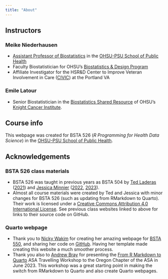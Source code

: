 ```yaml
---
title: "About"
---
```


## Instructors

### Meike Niederhausen

* [Assistant Professor of Biostatistics](https://ohsu-psu-sph.org/our-school/faculty-directory/name/meike-niederhausen/) in the [OHSU-PSU School of Public Health](https://ohsu-psu-sph.org/)
* Faculty Biostatistician for OHSU's [Biostatistics & Design Program](https://www.ohsu.edu/research-cores/biostatistics-design-program)
* Affiliate Investigator for the HSR&D Center to Improve Veteran Involvement in Care ([CIVIC](https://www.portlandcoin.research.va.gov/index.asp)) at the Portland VA

### Emile Latour

* Senior Biostatistician in the [Biostatistics Shared Resource](https://www.ohsu.edu/knight-cancer-institute/biostatistics-shared-resource) of OHSU's [Knight Cancer Institute](https://www.ohsu.edu/knight-cancer-institute).


## Course info

This webpage was created for BSTA 526 (*R Programming for Health Data Science*) in the [OHSU-PSU School of Public Health](https://ohsu-psu-sph.org/). 

## Acknowledgements

### BSTA 526 class materials

* BSTA 526 was taught in previous years as BSTA 504 by [Ted Laderas](https://laderast.github.io/) ([2021](https://sph-r-programming.netlify.app/)) and [Jessica Minnier](http://jessicaminnier.com/) ([2022](https://sph-r-programming-2022.netlify.app/), [2023](https://sph-r-programming-2023.netlify.app/)).
* Almost all course materials were created by Ted and Jessica with minor changes for BSTA 526 (such as updating from RMarkdown to Quarto). Their work is licensed under a [Creative Commons Attribution 4.0 International License](https://creativecommons.org/licenses/by/4.0/). See previous class websites linked to above for links to their source code on GitHub. 


### Quarto webpage 

* Thank you to [Nicky Wakim](https://github.com/nwakim/) for creating her amazing webpage for [BSTA 550](https://nwakim.github.io/F2023_BSTA_550/), and sharing her code on [GitHub](https://github.com/nwakim/F2023_BSTA_550). Having her template made creating this website a much smoother process.
* Thank you also to [Andrew Bray](https://andrewpbray.github.io/) for presenting the [From R Markdown to Quarto](https://andrew.quarto.pub/oregon-asa/) ASA Travelling Workshop to the Oregon Chapter of the ASA in June 2023. This workshop was a great starting point in making the switch from RMarkdown to Quarto and also create Quarto webpages. 

